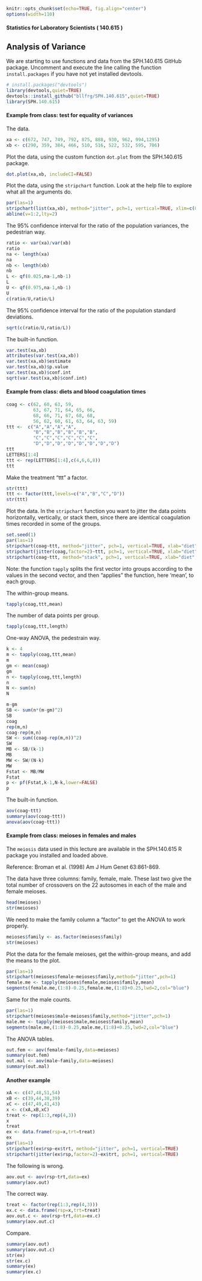 ```r
knitr::opts_chunk$set(echo=TRUE, fig.align="center")
options(width=110)
```

#### Statistics for Laboratory Scientists ( 140.615 )

## Analysis of Variance

We are starting to use functions and data from the SPH.140.615 GitHub package. Uncomment and execute the line calling the function `install.packages` if you have not yet installed devtools. 

```r
# install.packages("devtools")
library(devtools,quiet=TRUE)
devtools::install_github("bllfrg/SPH.140.615",quiet=TRUE)
library(SPH.140.615)
```

#### Example from class: test for equality of variances

The data.

```r
xa <- c(672, 747, 749, 792, 875, 888, 930, 962, 994,1295)
xb <- c(290, 359, 384, 466, 510, 516, 522, 532, 595, 706)
```

Plot the data, using the custom function `dot.plot` from the SPH.140.615 package. 

```r
dot.plot(xa,xb, includeCI=FALSE)
```

Plot the data, using the `stripchart` function. Look at the help file to explore what all the arguments do.

```r
par(las=1)
stripchart(list(xa,xb), method="jitter", pch=1, vertical=TRUE, xlim=c(0.5,2.5), group.names=c("A","B"))
abline(v=1:2,lty=2)
```

The 95% confidence interval for the ratio of the population variances, the pedestrian way.

```r
ratio <- var(xa)/var(xb)
ratio
na <- length(xa)
na
nb <- length(xb)
nb
L <- qf(0.025,na-1,nb-1)
L
U <- qf(0.975,na-1,nb-1)
U
c(ratio/U,ratio/L)
```

The 95% confidence interval for the ratio of the population standard deviations.

```r
sqrt(c(ratio/U,ratio/L))
```

The built-in function.

```r
var.test(xa,xb)
attributes(var.test(xa,xb))
var.test(xa,xb)$estimate
var.test(xa,xb)$p.value
var.test(xa,xb)$conf.int
sqrt(var.test(xa,xb)$conf.int)
```

#### Example from class: diets and blood coagulation times 

```r
coag <- c(62, 60, 63, 59,
          63, 67, 71, 64, 65, 66,
          68, 66, 71, 67, 68, 68,
          56, 62, 60, 61, 63, 64, 63, 59)
ttt <-  c("A","A","A","A",
          "B","B","B","B","B","B",
          "C","C","C","C","C","C",
          "D","D","D","D","D","D","D","D")
ttt
LETTERS[1:4]
ttt <- rep(LETTERS[1:4],c(4,6,6,8))
ttt
```

Make the treatment "ttt" a factor.

```r
str(ttt)
ttt <- factor(ttt,levels=c("A","B","C","D"))
str(ttt)
```

Plot the data. In the `stripchart` function you want to jitter the data points horizontally, vertically, or stack them, since there are identical coagulation times recorded in some of the groups.

```r
set.seed(1)
par(las=1) 
stripchart(coag~ttt, method="jitter", pch=1, vertical=TRUE, xlab="diet", ylab="coagulation time [ sec ]") 
stripchart(jitter(coag,factor=2)~ttt, pch=1, vertical=TRUE, xlab="diet", ylab="coagulation time [ sec ]")  
stripchart(coag~ttt, method="stack", pch=1, vertical=TRUE, xlab="diet", ylab="coagulation time [ sec ]") 
```

Note: the function `tapply` splits the first vector into groups according to the values in the second vector, and then "applies" the function, here 'mean', to each group.

The within-group means.

```r
tapply(coag,ttt,mean)
```

The number of data points per group.

```r
tapply(coag,ttt,length)
```

One-way ANOVA, the pedestrain way.

```r
k <- 4
m <- tapply(coag,ttt,mean)
m
gm <- mean(coag)
gm
n <- tapply(coag,ttt,length)
n
N <- sum(n)
N

m-gm
SB <- sum(n*(m-gm)^2)
SB
coag
rep(m,n)
coag-rep(m,n)
SW <- sum((coag-rep(m,n))^2)
SW
MB <- SB/(k-1)
MB
MW <- SW/(N-k)
MW
Fstat <- MB/MW
Fstat
p <- pf(Fstat,k-1,N-k,lower=FALSE)
p
```

The built-in function.

```r
aov(coag~ttt)
summary(aov(coag~ttt)) 
anova(aov(coag~ttt))
```

#### Example from class: meioses in females and males

The `meiosis` data used in this lecture are available in the SPH.140.615 R package you installed and loaded above.  

Reference: Broman et al. (1998) Am J Hum Genet 63:861-869.

The data have three columns: family, female, male.  These last two give the total number of crossovers on the 22 autosomes in each of the male and female meioses.

```r
head(meioses)
str(meioses)
```

We need to make the family column a "factor" to get the ANOVA to work properly.

```r
meioses$family <- as.factor(meioses$family)
str(meioses)
```

Plot the data for the female meioses, get the within-group means, and add the means to the plot.

```r
par(las=1) 
stripchart(meioses$female~meioses$family,method="jitter",pch=1)
female.me <- tapply(meioses$female,meioses$family,mean)
segments(female.me,(1:8)-0.25,female.me,(1:8)+0.25,lwd=2,col="blue")
```

Same for the male counts.

```r
par(las=1)
stripchart(meioses$male~meioses$family,method="jitter",pch=1)
male.me <- tapply(meioses$male,meioses$family,mean)
segments(male.me,(1:8)-0.25,male.me,(1:8)+0.25,lwd=2,col="blue")
```

The ANOVA tables.

```r
out.fem <- aov(female~family,data=meioses)
summary(out.fem)
out.mal <- aov(male~family,data=meioses)
summary(out.mal)
```

#### Another example

```r
xA <- c(47,48,51,54)
xB <- c(39,44,38,39)
xC <- c(47,49,41,43)
x <- c(xA,xB,xC)
treat <- rep(1:3,rep(4,3))
x
treat
ex <- data.frame(rsp=x,trt=treat)
ex
par(las=1)
stripchart(ex$rsp~ex$trt, method="jitter", pch=1, vertical=TRUE)
stripchart(jitter(ex$rsp,factor=2)~ex$trt, pch=1, vertical=TRUE)
```

The following is wrong.

```r
aov.out <- aov(rsp~trt,data=ex)
summary(aov.out)
```

The correct way.

```r
treat <- factor(rep(1:3,rep(4,3)))
ex.c <- data.frame(rsp=x,trt=treat)
aov.out.c <- aov(rsp~trt,data=ex.c)
summary(aov.out.c)
```

Compare.

```r
summary(aov.out)
summary(aov.out.c)
str(ex)
str(ex.c)
summary(ex)
summary(ex.c)
```




